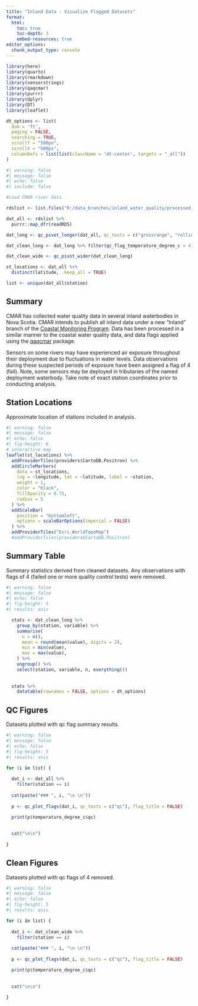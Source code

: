 ```yaml
---
title: "Inland Data - Visualize Flagged Datasets"
format:
  html:
    toc: true
    toc-depth: 3
    embed-resources: true
editor_options: 
  chunk_output_type: console
---
```



```r
library(here)
library(quarto)
library(rmarkdown)
library(sensorstrings)
library(qaqcmar)
library(purrr)
library(dplyr)
library(DT)
library(leaflet)

dt_options <- list(
  dom = 'ft',
  paging = FALSE,
  searching = TRUE,
  scrollY = "500px",
  scrollX = "500px",
  columnDefs = list(list(className = 'dt-center', targets = "_all"))
)
```



```r
#| warning: false
#| message: false
#| echo: false
#| include: false

#Load CMAR river data

rdslist <- list.files("R:/data_branches/inland_water_quality/processed_data/qc_data", pattern = ".rds", full.names = TRUE, recursive = TRUE)

dat_all <- rdslist %>%
  purrr::map_dfr(readRDS)

dat_long <- qc_pivot_longer(dat_all, qc_tests = c("grossrange", "rolling_sd", "hil"))

dat_clean_long <- dat_long %>% filter(qc_flag_temperature_degree_c < 4)

dat_clean_wide <- qc_pivot_wider(dat_clean_long)

st_locations <- dat_all %>%
  distinct(latitude, .keep_all = TRUE)

list <- unique(dat_all$station)

```

## Summary

CMAR has collected water quality data in several inland waterbodies in Nova Scotia. CMAR intends to publish all inland data under a new "Inland" branch of the [Coastal Monitoring Program](https://cmar.ca/coastal-monitoring-program/#station). Data has been processed in a similar manner to the coastal water quality data, and data flags applied using the [qaqcmar](https://github.com/dempsey-CMAR/qaqcmar) package. 

Sensors on some rivers may have experienced air exposure throughout their deployment due to fluctuations in water levels. Data observations during these suspected periods of exposure have been assigned a flag of 4 (fail). Note, some sensors may be deployed in tributaries of the named deployment waterbody. Take note of exact station coordinates prior to conducting analysis.

## Station Locations

Approximate location of stations included in analysis.

```r
#| warning: false
#| message: false
#| echo: false
#| fig-height: 6
# interactive map
leaflet(st_locations) %>% 
  addProviderTiles(providers$CartoDB.Positron) %>% 
  addCircleMarkers(
    data = st_locations,
    lng = ~longitude, lat = ~latitude, label = ~station,
    weight = 1,
    color = "black",
    fillOpacity = 0.75,
    radius = 5
  ) %>% 
  addScaleBar(
    position = "bottomleft", 
    options = scaleBarOptions(imperial = FALSE)
  ) %>%
  addProviderTiles("Esri.WorldTopoMap")
  #addProviderTiles(providers$CartoDB.Positron)

```

## Summary Table

Summary statistics derived from cleaned datasets. Any observations with flags of 4 (failed one or more quality control tests) were removed.
```r
#| warning: false
#| message: false
#| echo: false
#| fig-height: 5
#| results: asis

  stats <- dat_clean_long %>%
    group_by(station, variable) %>%
    summarise(
      n = n(),
      mean = round(mean(value), digits = 2),
      min = min(value),
      max = max(value),
    ) %>%
    ungroup() %>%
    select(station, variable, n, everything())
  
  
  stats %>%
    datatable(rownames = FALSE, options = dt_options)
```


## QC Figures
Datasets plotted with qc flag summary results.

::: panel-tabset
```r
#| warning: false
#| message: false
#| echo: false
#| fig-height: 5
#| results: asis

for (i in list) {
  
  dat_i <- dat_all %>%
    filter(station == i)
  
  cat(paste("### ", i, "\n \n"))
  
  p <- qc_plot_flags(dat_i, qc_tests = c("qc"), flag_title = FALSE)

  print(p$temperature_degree_c$qc)
  
  
  cat("\n\n")
  
}

```
:::


## Clean Figures
Datasets plotted with qc flags of 4 removed.

::: panel-tabset
```r
#| warning: false
#| message: false
#| echo: false
#| fig-height: 5
#| results: asis

for (i in list) {
  
  dat_i <- dat_clean_wide %>%
    filter(station == i)
  
  cat(paste("### ", i, "\n \n"))
  
  p <- qc_plot_flags(dat_i, qc_tests = c("qc"), flag_title = FALSE)

  print(p$temperature_degree_c$qc)
  
  
  cat("\n\n")
  
}

```
:::


